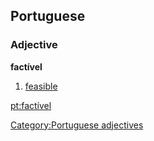==Portuguese==
===Adjective===
[[Category:Portuguese adjectives]]
'''factível'''
# [[feasible]]

[[pt:factível]]